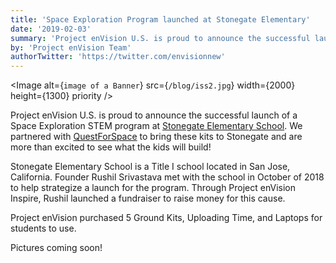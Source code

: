 ```yaml
---
title: 'Space Exploration Program launched at Stonegate Elementary'
date: '2019-02-03'
summary: 'Project enVision U.S. is proud to announce the successful launch of a Space Exploration STEM program at Stonegate Elementary School.'
by: 'Project enVision Team'
authorTwitter: 'https://twitter.com/envisionnew'
---
```


<Image
  alt={`image of a Banner`}
  src={`/blog/iss2.jpg`}
  width={2000}
  height={1300}
  priority
/>

Project enVision U.S. is proud to announce the successful launch of a Space Exploration STEM program at [Stonegate Elementary School](https://stonegate.fmsd.org/). We partnered with [QuestForSpace](http://www.questforspace.com/) to bring these kits to Stonegate and are more than excited to see what the kids will build!

Stonegate Elementary School is a Title I school located in San Jose, California. Founder Rushil Srivastava met with the school in October of 2018 to help strategize a launch for the program. Through Project enVision Inspire, Rushil launched a fundraiser to raise money for this cause.

Project enVision purchased 5 Ground Kits, Uploading Time, and Laptops for students to use.

Pictures coming soon!
